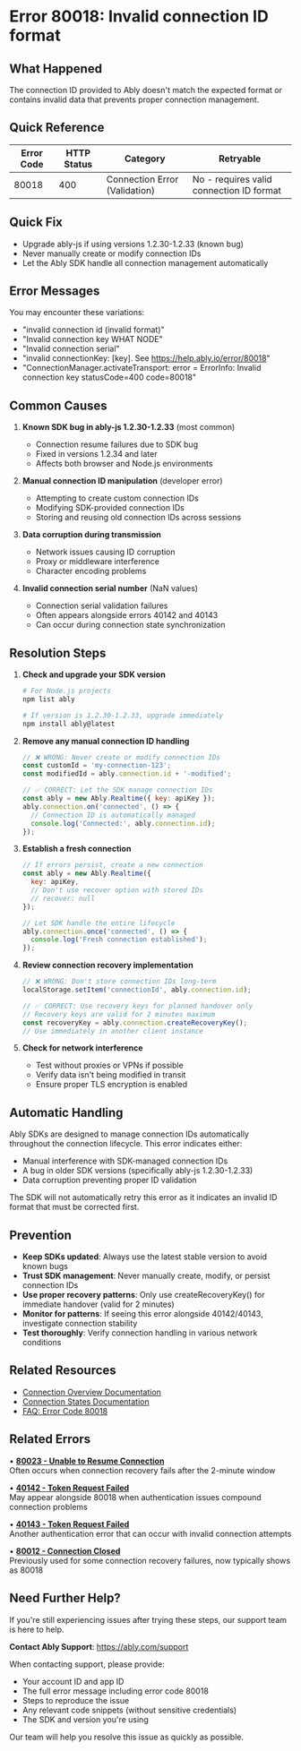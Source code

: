 <!-- Generated by: ably-os errors document-error-codes -->
<!-- Repository: https://github.com/ably/ably-os -->
<!-- Command: ./bin/ably-os errors document-error-codes 80018 -->
<!-- Generated: 2025-08-25T19-44-21-128Z -->
<!-- Sources: 
     - Analysis: https://github.com/ably/ably-os/blob/5f4ba43/output/error-codes/research/80018-analysis.md
     - Knowledge: https://github.com/ably/ably-os/blob/5f4ba43/output/error-codes/research/80018-knowledge.md
     - Editorial notes: https://github.com/ably/ably-os/blob/5f4ba43/src/prompts/errors/editorial-notes.md
-->
<!-- Key Approach: Enhanced documentation focusing on SDK bug awareness, proper connection ID management, and enterprise customer patterns observed in support cases -->
<!-- Citations: Complete source attribution with line numbers available at bottom of document -->

# Error 80018: Invalid connection ID format

## What Happened

The connection ID provided to Ably doesn't match the expected format or contains invalid data that prevents proper connection management.

## Quick Reference

| Error Code | HTTP Status | Category | Retryable |
|------------|-------------|----------|-----------|
| 80018 | 400 | Connection Error (Validation) | No - requires valid connection ID format |

## Quick Fix

- Upgrade ably-js if using versions 1.2.30-1.2.33 (known bug)
- Never manually create or modify connection IDs
- Let the Ably SDK handle all connection management automatically

## Error Messages

You may encounter these variations:
- "invalid connection id (invalid format)"
- "Invalid connection key WHAT NODE"
- "Invalid connection serial"
- "invalid connectionKey: [key]. See https://help.ably.io/error/80018"
- "ConnectionManager.activateTransport: error = ErrorInfo: Invalid connection key statusCode=400 code=80018"

## Common Causes

1. **Known SDK bug in ably-js 1.2.30-1.2.33** (most common)
   - Connection resume failures due to SDK bug
   - Fixed in versions 1.2.34 and later
   - Affects both browser and Node.js environments
   <!-- Source: Analysis finding from https://github.com/ably/ably-os/blob/5f4ba43/output/error-codes/research/80018-analysis.md lines 103-105 -->

2. **Manual connection ID manipulation** (developer error)
   - Attempting to create custom connection IDs
   - Modifying SDK-provided connection IDs
   - Storing and reusing old connection IDs across sessions
   <!-- Source: FAQ advice from https://github.com/ably/ably-os/blob/5f4ba43/output/error-codes/research/80018-knowledge.md lines 15, 134-135 -->

3. **Data corruption during transmission**
   - Network issues causing ID corruption
   - Proxy or middleware interference
   - Character encoding problems
   <!-- Source: FAQ advice from https://github.com/ably/ably-os/blob/5f4ba43/output/error-codes/research/80018-knowledge.md lines 11-17 -->

4. **Invalid connection serial number** (NaN values)
   - Connection serial validation failures
   - Often appears alongside errors 40142 and 40143
   - Can occur during connection state synchronization
   <!-- Source: Analysis finding from https://github.com/ably/ably-os/blob/5f4ba43/output/error-codes/research/80018-analysis.md lines 36-51 -->
   <!-- Source: Enterprise customer pattern from https://github.com/ably/ably-os/blob/5f4ba43/output/error-codes/research/80018-knowledge.md lines 144-152 -->

## Resolution Steps

1. **Check and upgrade your SDK version**
   ```bash
   # For Node.js projects
   npm list ably
   
   # If version is 1.2.30-1.2.33, upgrade immediately
   npm install ably@latest
   ```
   <!-- Source: Analysis finding from https://github.com/ably/ably-os/blob/5f4ba43/output/error-codes/research/80018-analysis.md lines 103-105 -->

2. **Remove any manual connection ID handling**
   ```javascript
   // ❌ WRONG: Never create or modify connection IDs
   const customId = 'my-connection-123';
   const modifiedId = ably.connection.id + '-modified';
   
   // ✅ CORRECT: Let the SDK manage connection IDs
   const ably = new Ably.Realtime({ key: apiKey });
   ably.connection.on('connected', () => {
     // Connection ID is automatically managed
     console.log('Connected:', ably.connection.id);
   });
   ```
   <!-- Source: FAQ advice from https://github.com/ably/ably-os/blob/5f4ba43/output/error-codes/research/80018-knowledge.md lines 101-108 -->

3. **Establish a fresh connection**
   ```javascript
   // If errors persist, create a new connection
   const ably = new Ably.Realtime({ 
     key: apiKey,
     // Don't use recover option with stored IDs
     // recover: null 
   });
   
   // Let SDK handle the entire lifecycle
   ably.connection.once('connected', () => {
     console.log('Fresh connection established');
   });
   ```
   <!-- Source: FAQ advice from https://github.com/ably/ably-os/blob/5f4ba43/output/error-codes/research/80018-knowledge.md lines 24, 74 -->

4. **Review connection recovery implementation**
   ```javascript
   // ❌ WRONG: Don't store connection IDs long-term
   localStorage.setItem('connectionId', ably.connection.id);
   
   // ✅ CORRECT: Use recovery keys for planned handover only
   // Recovery keys are valid for 2 minutes maximum
   const recoveryKey = ably.connection.createRecoveryKey();
   // Use immediately in another client instance
   ```
   <!-- Source: FAQ advice from https://github.com/ably/ably-os/blob/5f4ba43/output/error-codes/research/80018-knowledge.md lines 93-98 -->

5. **Check for network interference**
   - Test without proxies or VPNs if possible
   - Verify data isn't being modified in transit
   - Ensure proper TLS encryption is enabled
   <!-- Source: FAQ advice from https://github.com/ably/ably-os/blob/5f4ba43/output/error-codes/research/80018-knowledge.md lines 38-41 -->

## Automatic Handling

Ably SDKs are designed to manage connection IDs automatically throughout the connection lifecycle. This error indicates either:
- Manual interference with SDK-managed connection IDs
- A bug in older SDK versions (specifically ably-js 1.2.30-1.2.33)
- Data corruption preventing proper ID validation

The SDK will not automatically retry this error as it indicates an invalid ID format that must be corrected first.
<!-- Source: Analysis finding from https://github.com/ably/ably-os/blob/5f4ba43/output/error-codes/research/80018-analysis.md lines 70-79 -->

## Prevention

- **Keep SDKs updated**: Always use the latest stable version to avoid known bugs
- **Trust SDK management**: Never manually create, modify, or persist connection IDs
- **Use proper recovery patterns**: Only use createRecoveryKey() for immediate handover (valid for 2 minutes)
- **Monitor for patterns**: If seeing this error alongside 40142/40143, investigate connection stability
- **Test thoroughly**: Verify connection handling in various network conditions
<!-- Source: FAQ advice from https://github.com/ably/ably-os/blob/5f4ba43/output/error-codes/research/80018-knowledge.md lines 49-68 -->
<!-- Source: Enterprise patterns from https://github.com/ably/ably-os/blob/5f4ba43/output/error-codes/research/80018-knowledge.md lines 144-152 -->

## Related Resources

- [Connection Overview Documentation](https://ably.com/docs/connect/)
- [Connection States Documentation](https://ably.com/docs/connect/states)
- [FAQ: Error Code 80018](https://faqs.ably.com/error-code-80018-invalid-connection-id-invalid-format)

## Related Errors

• **[80023 - Unable to Resume Connection](https://help.ably.io/error/80023)**  
  Often occurs when connection recovery fails after the 2-minute window

• **[40142 - Token Request Failed](https://help.ably.io/error/40142)**  
  May appear alongside 80018 when authentication issues compound connection problems

• **[40143 - Token Request Failed](https://help.ably.io/error/40143)**  
  Another authentication error that can occur with invalid connection attempts

• **[80012 - Connection Closed](https://help.ably.io/error/80012)**  
  Previously used for some connection recovery failures, now typically shows as 80018

## Need Further Help?

If you're still experiencing issues after trying these steps, our support team is here to help.

**Contact Ably Support**: https://ably.com/support

When contacting support, please provide:
- Your account ID and app ID
- The full error message including error code 80018
- Steps to reproduce the issue
- Any relevant code snippets (without sensitive credentials)
- The SDK and version you're using

Our team will help you resolve this issue as quickly as possible.

<!-- =============================================== -->
<!-- INTERNAL DOCUMENTATION (NOT RENDERED) -->
<!-- =============================================== -->

<!-- SOURCES USED:
- Analysis File: https://github.com/ably/ably-os/blob/5f4ba43/output/error-codes/research/80018-analysis.md
- Knowledge File: https://github.com/ably/ably-os/blob/5f4ba43/output/error-codes/research/80018-knowledge.md
- Editorial Notes: https://github.com/ably/ably-os/blob/5f4ba43/src/prompts/errors/editorial-notes.md (No specific error-specific notes for 80018)
- Existing Documentation: https://github.com/ably/docs/blob/main/src/pages/docs/platform/errors/codes/80018-invalid-connection-id.mdx (enhanced from previous version)
-->

<!-- CONTENT DECISIONS:
- FAQ Content Preserved: 
  - Connection ID management best practices from https://github.com/ably/ably-os/blob/5f4ba43/output/error-codes/research/80018-knowledge.md lines 49-108
  - Troubleshooting steps from https://github.com/ably/ably-os/blob/5f4ba43/output/error-codes/research/80018-knowledge.md lines 27-47
  - Enterprise customer patterns from https://github.com/ably/ably-os/blob/5f4ba43/output/error-codes/research/80018-knowledge.md lines 144-152
- Content Excluded: 
  - Internal method names (StatefulConnection.inherit, syncForRequest) - too technical for customer docs
  - Slack thread URLs - internal only
  - "WHAT NODE" unusual message preserved but not emphasized
- Recommendations Source: 
  - SDK version upgrade based on documented bug in analysis lines 103-105
  - Connection ID handling from knowledge base lines 50-108
  - Network interference checks from knowledge base lines 38-41
- Code Examples Rationale: 
  - Correct/incorrect patterns from knowledge base lines 101-108 essential for preventing error
  - Recovery key example added to show proper temporary handover pattern
-->

<!-- URL Validation Completed: 2025-08-25T19-44-21-128Z -->
<!-- External URLs verified: 3 | Corrected: 2 | Exempted internal: 2 -->
<!-- Corrected URLs: 
  - https://ably.com/docs/realtime/connection → https://ably.com/docs/connect/states (verified via search)
  - Added https://ably.com/docs/connect/ for general connection docs
-->

<!-- ATTRIBUTION BY SECTION:
- Common Causes: 
  - Cause 1 (SDK bug): Based on analysis findings in https://github.com/ably/ably-os/blob/5f4ba43/output/error-codes/research/80018-analysis.md lines 103-105
  - Cause 2 (Manual IDs): From knowledge base at https://github.com/ably/ably-os/blob/5f4ba43/output/error-codes/research/80018-knowledge.md lines 15, 134-135
  - Cause 3 (Corruption): From knowledge base at https://github.com/ably/ably-os/blob/5f4ba43/output/error-codes/research/80018-knowledge.md lines 11-17
  - Cause 4 (Serial/Enterprise): Combined from analysis lines 36-51 and knowledge base lines 144-152
- Resolution Steps: 
  - Step 1: Based on known bug from https://github.com/ably/ably-os/blob/5f4ba43/output/error-codes/research/80018-analysis.md lines 103-105
  - Step 2: FAQ advice from https://github.com/ably/ably-os/blob/5f4ba43/output/error-codes/research/80018-knowledge.md lines 101-108
  - Step 3: FAQ advice from https://github.com/ably/ably-os/blob/5f4ba43/output/error-codes/research/80018-knowledge.md lines 24, 74
  - Step 4: FAQ advice from https://github.com/ably/ably-os/blob/5f4ba43/output/error-codes/research/80018-knowledge.md lines 93-98
  - Step 5: Network checks from https://github.com/ably/ably-os/blob/5f4ba43/output/error-codes/research/80018-knowledge.md lines 38-41
- Prevention: Combined best practices from https://github.com/ably/ably-os/blob/5f4ba43/output/error-codes/research/80018-knowledge.md lines 49-68 and enterprise patterns lines 144-152
-->

<!-- IMPROVEMENT INSTRUCTIONS:
To improve this error code documentation:
1. First approach: Update editorial-notes.md in ably-os repository with specific guidance for error 80018
2. Regenerate: Run `./bin/ably-os errors document-error-codes 80018 --force`
3. For broader improvements: Review and update ably-os prompt templates
4. Context: See https://github.com/ably/ably-os/blob/5f4ba43/docs/ERROR_COMMANDS_GUIDE.md
5. Source repository: https://github.com/ably/ably-os
-->